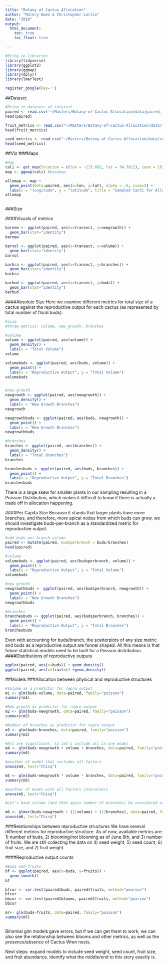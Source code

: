 ```yaml
---
title: "Botany of Cactus Allocation"
author: "Malory Owen & Christopher Lortie"
date: "2019"
output:
  html_document:
    toc: true
    toc_float: true

---
```



```r
#Bring in libraries
library(tidyverse)
library(ggplot2)
library(ggmap)
library(dplyr)
library(lmerTest)

register_google(key='')
```

##Dataset
```r
#Bring in datasets of interest
paired <- read.csv('~/Masters/Botany-of-Cactus-Allocation/data/paired_flower_fruit.csv')
head(paired)

fruit_metrics <- read.csv("~/Masters/Botany-of-Cactus-Allocation/data/fruit_metrics.csv")
head(fruit_metrics)

seed_metrics <- read.csv("~/Masters/Botany-of-Cactus-Allocation/data/seed_metrics.csv")
head(seed_metrics)


```

##Viz
###Maps
```r
#map
cali <- get_map(location = c(lon = -115.662, lat = 34.7812), zoom = 19)
map <- ggmap(cali) #basemap

allomap <- map +
  geom_point(data=paired, aes(x=lon, y=lat), alpha = .5, size=2) +
  labs(x = "longitude", y = "latitude", title = "Sampled Cacti for Allocation Observations")
allomap



```

###Size

####Visuals of metrics
```r
barnew <- ggplot(paired, aes(x=transect, y=newgrowth)) +
  geom_bar(stat="identity") 
barnew

barvol <- ggplot(paired, aes(x=transect, y=volume)) +
  geom_bar(stat="identity") 
barvol

barbra <- ggplot(paired, aes(x=transect, y=branches)) +
  geom_bar(stat="identity") 
barbra

barbud <- ggplot(paired, aes(x=transect, y=buds)) +
  geom_bar(stat="identity") 
barbud


```


####Absolute Size
Here we examine different metrics for total size of a cactus against the reproductive output for each cactus (as represented by total number of floral buds).
```r
#size
#three metrics: volume, new growth, branches

#volume
volume <- ggplot(paired, aes(volume)) +
  geom_density() +
  labs(x = "Total Volume")
volume

volumebuds <- ggplot(paired, aes(buds, volume)) +
  geom_point() +
  labs(x = "Reproductive Output", y = "Total Volume")
volumebuds


#new growth
newgrowth <- ggplot(paired, aes(newgrowth)) +
  geom_density() +
  labs(x = "New Growth Branches")
newgrowth

newgrowthbuds <- ggplot(paired, aes(buds, newgrowth)) +
  geom_point() +
  labs(x = "New Growth Branches")
newgrowthbuds

#branches
branches <- ggplot(paired, aes(branches)) +
  geom_density() +
  labs(x = "Total Branches")
branches

branchesbuds <- ggplot(paired, aes(buds, branches)) +
  geom_point() +
  labs(x = "Reproductive Output", y = "Total Branches")
branchesbuds

```
There is a large skew for smaller plants in our sampling resulting in a Poisson Distribution, which makes it difficult to know if there is actually a trade off in allocation happening.  

####Per Capita Size
Because it stands that larger plants have more branches, and therefore, more apical nodes from which buds can grow, we should investigate buds-per-branch as a standardized metric for reproductive output.
```r
#add buds per branch column
paired <- mutate(paired, budsperbranch = buds/branches)
head(paired)

#volume
volumebuds <- ggplot(paired, aes(budsperbranch, volume)) +
  geom_point() +
  labs(x = "Reproductive Output", y = "Total Volume")
volumebuds

#new growth
newgrowthbuds <- ggplot(paired, aes(budsperbranch, newgrowth)) +
  geom_point() +
  labs(x = "New Growth Branches")
newgrowthbuds

#branches
branchesbuds <- ggplot(paired, aes(budsperbranch, branches)) +
  geom_point() +
  labs(x = "Reproductive Output", y = "Total Branches")
branchesbuds

```
Even with accounting for buds/branch, the scatterplots of any size metric and buds as a reproductive output are funnel shaped. All this means is that future statistical models need to be built for a Poisson distribution.
####Distributions of reproductive outputs
```r
ggplot(paired, aes(x=buds)) + geom_density()
ggplot(paired, aes(x=fruits)) +geom_density()
```


##Models
###Allocation between physical and reproductive structures
```r
#Volume as a predictor for repro output
m1 <- glm(buds~volume, data=paired, family="poisson")
summary(m1)

#New growth as predictor for repro output
m2 <- glm(buds~newgrowth, data=paired, family="poisson")
summary(m2)

#Number of branches as predictor for repro output
m3 <- glm(buds~branches, data=paired, family="poisson")
summary(m3)

#All are significant, so let's include all in one model
m4 <- glm(buds~newgrowth + volume + branches, data=paired, family="poisson")
summary(m4)

#posthoc of model that includes all factors
anova(m4, test="Chisq")

m5 <- glm(buds~newgrowth * volume * branches, data=paired, family="poisson")
summary(m5)

#posthoc of model with all factors interactors 
anova(m5, test="Chisq")

#Let's have volume (and then again number of branches) be considered as random factors, and try some GLMMs. 

m6 <- glmer(buds~newgrowth + (1|volume) + (1|branches), data=paired, family="poisson")
anova(m6, test="Chisq")
```

###Relationships between reproductive structures
We have several different metrics for reproductive structure. As of now, available metrics are: 1) number of buds, 2) blooming/not blooming as of June 8th, and 3) number of fruits. We are still collecting the data on 4) seed weight, 5) seed count, 6) fruit size, and 7) fruit weight. 

####Reproductive output counts
```r
#Buds and fruits
bf <- ggplot(paired, aes(x=buds, y=fruits)) +
  geom_smooth()
bf

bfcor <- cor.test(paired$buds, paired$fruits, method="pearson")
bfcor
bbcor <- cor.test(paired$blooms, paired$fruits, method="pearson")
bbcor

m7<- glm(buds~fruits, data=paired, family="poisson")
summary(m7)



```

Binomial glm models gave errors, but if we can get them to work, we can also see the relationship between blooms and other metrics, as well as the presence/absence of Cactus Wren nests.

Next steps: expand models to include seed weight, seed count, fruit size, and fruit abundance. Identify what the middle/end to this story exactly is. 

